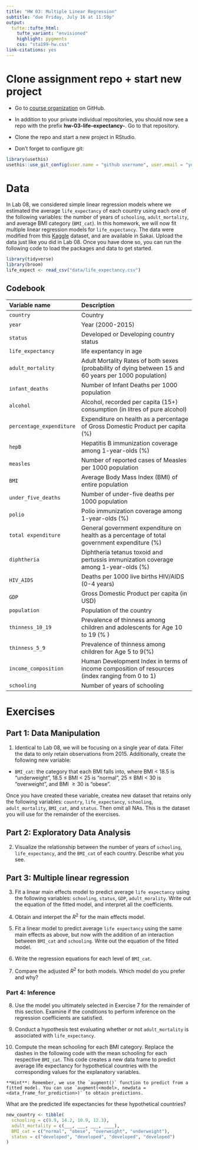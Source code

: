 ```yaml
---
title: "HW 03: Multiple Linear Regression"
subtitle: "due Friday, July 16 at 11:59p"
output: 
  tufte::tufte_html:
    tufte_variant: "envisioned"
    highlight: pygments
    css: "sta199-hw.css"
link-citations: yes
---
```


# Clone assignment repo + start new project

- Go to [course organization](https://github.com/sta199-summer2021) on GitHub.

- In addition to your private individual repositories, you should now see a repo with the prefix **hw-03-life-expectancy-**. Go to that repository.
  
- Clone the repo and start a new project in RStudio.

- Don't forget to configure git:

```r
library(usethis)
usethis::use_git_config(user.name = "github username", user.email = "your email")
```

# Data

In Lab 08, we considered simple linear regression models where we estimated the average `life_expectancy` of each country using each one of the following variables: the number of years of `schooling`, `adult_mortality`, and average BMI category (`BMI_cat`). In this homework, we will now fit multiple linear regression models for `life_expectancy`. The data were modified from this [Kaggle](https://www.kaggle.com/kumarajarshi/life-expectancy-who) dataset, and are available in Sakai. Upload the data just like you did in Lab 08. Once you have done so, you can run the following code to load the packages and data to get started.

```r
library(tidyverse)
library(broom)
life_expect <- read_csv("data/life_expectancy.csv") 
```

## Codebook

| Variable name    | Description 
|:--------|:-------------------------------
| `country` 		     | Country
| `year` 		       | Year (2000-2015)
| `status` 	   | Developed or Developing country status
| `life_expectancy` 		       | life expentancy in age
| `adult_mortality` 	     | Adult Mortality Rates of both sexes (probability of dying between 15 and 60 years per 1000 population)
| `infant_deaths` 		       | Number of Infant Deaths per 1000 population
| `alcohol`  | Alcohol, recorded per capita (15+) consumption (in litres of pure alcohol)
| `percentage_expenditure`   | Expenditure on health as a percentage of Gross Domestic Product per capita (%)
| `hepB`   | Hepatitis B immunization coverage among 1-year-olds (%)
| `measles` 	   | Number of reported cases of Measles per 1000 population
| `BMI` 	   | Average Body Mass Index (BMI) of entire population
| `under_five_deaths`    | Number of under-five deaths per 1000 population
| `polio`    | Polio immunization coverage among 1-year-olds (%)
| `total expenditure`    | General government expenditure on health as a percentage of total government expenditure (%)
| `diphtheria`    | Diphtheria tetanus toxoid and pertussis immunization coverage among 1-year-olds (%)
| `HIV_AIDS`    | Deaths per 1000 live births HIV/AIDS (0-4 years)
| `GDP`    | Gross Domestic Product per capita (in USD)
| `population`    | Population of the country
| `thinness_10_19`    | Prevalence of thinness among children and adolescents for Age 10 to 19 (% )
| `thinness_5_9`    | Prevalence of thinness among children for Age 5 to 9(%)
| `income_composition`    | Human Development Index in terms of income composition of resources (index ranging from 0 to 1)
| `schooling`    | Number of years of schooling

# Exercises

## Part 1: Data Manipulation 

1.  Identical to Lab 08, we will be focusing on a single year of data. Filter the data to only retain observations from 2015. Additionally, create the following new variable:

- `BMI_cat`: the category that each BMI falls into, where BMI < 18.5 is "underweight", 
18.5 $\leq$ BMI $<$ 25 is "normal", 25 $\leq$ BMI $<$ 30 is "overweight", and BMI $\geq 30$ is "obese".

Once you have created these variable, createa new dataset that retains only the following variables: `country`, `life_expectancy`, `schooling`, `adult_mortality`, `BMI_cat`, and `status`.  Then omit all NAs. This is the dataset you will use for the remainder of the exercises.


## Part 2: Exploratory Data Analysis

2. Visualize the relationship between the number of years of `schooling`, `life_expectancy`, and the `BMI_cat` of each country. Describe what you see.

## Part 3: Multiple linear regression

3. Fit a linear main effects model to predict average `life expectancy` using the following variables: `schooling`, `status`, `GDP`, `adult_morality`. Write out the equation of the fitted model, and interpret all the coefficients.

4. Obtain and interpet the $R^2$ for the main effects model.

5. Fit a linear model to predict average `life expectancy` using the same main effects as above, but now with the addition of an interaction between `BMI_cat` and `schooling`.  Write out the equation of the fitted model.

6. Write the regression equations for each level of `BMI_cat`.

7. Compare the adjusted $R^2$ for both models. Which model do you prefer and why?

### Part 4: Inference

8. Use the model you ultimately selected in Exercise 7 for the remainder of this section. Examine if the conditions to perform inference on the regression coefficients are satisfied.

9. Conduct a hypothesis test evaluating whether or not `adult_mortality` is associated with `life_expectancy`.

10. Compute the mean schooling for each BMI category. Replace the dashes in the following code with the mean schooling for each respective `BMI_cat`. This code creates a new data frame to predict average life expectancy for hypothetical countries with the corresponding values for the explanatory variables.

```marginfigure
**Hint**: Remember, we use the `augment()` function to predict from a fitted model. You can use `augment(<model>, newdata = <data_frame_for_prediction>)` to obtain predictions.
```

What are the predicted life expectancies for these hypothetical countries?


```r
new_country <- tibble(
  schooling = c(9.9, 14.2, 10.9, 12.3),
  adult_mortality = c(___, ___, ___, ____),
  BMI_cat = c("normal", "obese", "overweight", "underweight"),
  status = c("developed", "developed", "developed", "developed")
)
```



